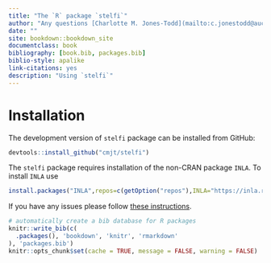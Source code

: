 ```yaml
--- 
title: "The `R` package `stelfi`"
author: "Any questions [Charlotte M. Jones-Todd](mailto:c.jonestodd@auckland.ac.nz)"
date: ""
site: bookdown::bookdown_site
documentclass: book
bibliography: [book.bib, packages.bib]
biblio-style: apalike
link-citations: yes
description: "Using `stelfi`"
---
```



# Installation {-}

The development version of `stelfi` package can be installed from GitHub:

```r
devtools::install_github("cmjt/stelfi")
```

The `stelfi` package requires installation of the non-CRAN package `INLA`. To install `INLA` use

```r
install.packages("INLA",repos=c(getOption("repos"),INLA="https://inla.r-inla-download.org/R/stable"), dep=TRUE)
```

If you have any issues please follow [these instructions](https://www.r-inla.org/download-install).

```r
# automatically create a bib database for R packages
knitr::write_bib(c(
  .packages(), 'bookdown', 'knitr', 'rmarkdown'
), 'packages.bib')
knitr::opts_chunk$set(cache = TRUE, message = FALSE, warning = FALSE)
```

